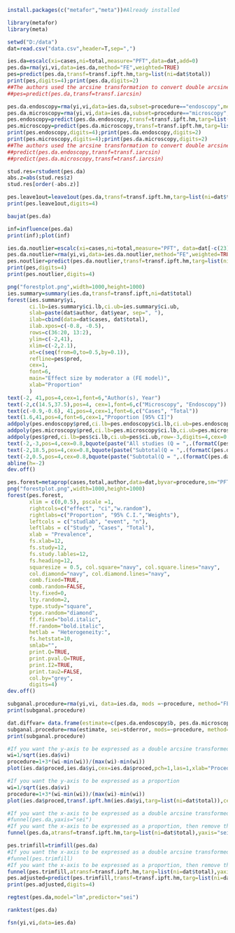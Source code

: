 ```r
install.packages(c("metafor","meta"))#Already installed
```
```r
library(metafor)
library(meta)
```
```r
setwd("D:/data")
dat=read.csv("data.csv",header=T,sep=",")
```
```r
ies.da=escalc(xi=cases,ni=total,measure="PFT",data=dat,add=0)
pes.da=rma(yi,vi,data=ies.da,method="FE",weighted=TRUE)
pes=predict(pes.da,transf=transf.ipft.hm,targ=list(ni=dat$total))
print(pes,digits=4);print(pes.da,digits=2)
##The authors used the arcsine transformation to convert double arcsine transformed proportions back to proportions. The authors did not report the reason for doing so in their article.
##pes=predict(pes.da,transf=transf.iarcsin)
```
```r
pes.da.endoscopy=rma(yi,vi,data=ies.da,subset=procedure=="endoscopy",method="FE")
pes.da.microscopy=rma(yi,vi,data=ies.da,subset=procedure=="microscopy",method="FE")
pes.endoscopy=predict(pes.da.endoscopy,transf=transf.ipft.hm,targ=list(ni=dat$total))
pes.microscopy=predict(pes.da.microscopy,transf=transf.ipft.hm,targ=list(ni=dat$total))
print(pes.endoscopy,digits=4);print(pes.da.endoscopy,digits=2)
print(pes.microscopy,digits=4);print(pes.da.microscopy,digits=2)
##The authors used the arcsine transformation to convert double arcsine transformed proportions back to proportions. The authors did not report the reason for doing so in their article.
##predict(pes.da.endoscopy,transf=transf.iarcsin)
##predict(pes.da.microscopy,transf=transf.iarcsin)
```
```r
stud.res=rstudent(pes.da)
abs.z=abs(stud.res$z)
stud.res[order(-abs.z)]
```
```r
pes.leave1out=leave1out(pes.da,transf=transf.ipft.hm,targ=list(ni=dat$total))
print(pes.leave1out,digits=4)
```
```r
baujat(pes.da)
```
```r
inf=influence(pes.da)
print(inf);plot(inf)
```
```r
ies.da.noutlier=escalc(xi=cases,ni=total,measure="PFT", data=dat[-c(23),],add=0)
pes.da.noutlier=rma(yi,vi,data=ies.da.noutlier,method="FE",weighted=TRUE)
pes.noutlier=predict(pes.da.noutlier,transf=transf.ipft.hm,targ=list(ni=dat$total))
print(pes,digits=4)
print(pes.noutlier,digits=4)
```
```r
png("forestplot.png",width=1000,height=1000)
ies.summary=summary(ies.da,transf=transf.ipft,ni=dat$total)
forest(ies.summary$yi,
       ci.lb=ies.summary$ci.lb,ci.ub=ies.summary$ci.ub,
       slab=paste(dat$author, dat$year, sep=", "),
       ilab=cbind(data=dat$cases, dat$total),
       ilab.xpos=c(-0.8, -0.5),
       rows=c(36:20, 13:2),
       ylim=c(-2,41),
       xlim=c(-2,2.1),
       at=c(seq(from=0,to=0.5,by=0.1)), 
       refline=pes$pred,
       cex=1,
       font=6,
       main="Effect size by moderator a (FE model)",
       xlab="Proportion"
       )
text(-2, 41,pos=4,cex=1,font=6,"Author(s), Year")
text(-2,c(14.5,37.5),pos=4, cex=1,font=6,c("Microscopy", "Endoscopy"))
text(c(-0.9,-0.6), 41,pos=4,cex=1,font=6,c("Cases", "Total"))
text(1.6,41,pos=4,font=6,cex=1,"Proportion [95% CI]")
addpoly(pes.endoscopy$pred,ci.lb=pes.endoscopy$ci.lb,ci.ub=pes.endoscopy$ci.ub,row=18.5,digits=4,cex=0.8,mlab="")
addpoly(pes.microscopy$pred,ci.lb=pes.microscopy$ci.lb,ci.ub=pes.microscopy$ci.ub,row=0.5,digits=4,cex=0.8,mlab="")
addpoly(pes$pred,ci.lb=pes$ci.lb,ci.ub=pes$ci.ub,row=-3,digits=4,cex=0.8,mlab="")
text(-2,-3,pos=4,cex=0.8,bquote(paste("All studies (Q = ",.(formatC(pes.da$QE, digits=1, format="f")), ", df = ", .(pes.da$k - pes.da$p),", p = ", .(formatC(pes.da$QEp, digits=2, format="f")), "; ", I^2, " = ",.(formatC(pes.da$I2, digits=1, format="f")), "%",")")))
text(-2,18.5,pos=4,cex=0.8,bquote(paste("Subtotal(Q = ",.(formatC(pes.da.endoscopy$QE, digits=1, format="f")), ", df = ", .(pes.da.endoscopy$k - pes.da.endoscopy$p),", p = ", .(formatC(pes.da.endoscopy$QEp, digits=2, format="f")),"; ", I^2, " = ",.(formatC(pes.da.endoscopy$I2, digits=1, format="f")), "%",")")))
text(-2,0.5,pos=4,cex=0.8,bquote(paste("Subtotal(Q = ",.(formatC(pes.da.microscopy$QE, digits=1, format="f")),", df = ", .(pes.da.microscopy$k - pes.da.microscopy$p), ", p = ", .(formatC(pes.da.microscopy$QEp, digits=2, format="f")), "; ", I^2, " = ",.(formatC(pes.da.microscopy$I2, digits=1, format="f")), "%",")")))
abline(h=-2)
dev.off()
```
```r
pes.forest=metaprop(cases,total,author,data=dat,byvar=procedure,sm="PFT",method.ci="NAsm",method.tau="DL",incr=0.5,allincr=FALSE,addincr=FALSE,title="")
png("forestplot.png",width=1000,height=1000)
forest(pes.forest,
       xlim = c(0,0.5), pscale =1, 
       rightcols=c("effect", "ci","w.random"),
       rightlabs=c("Proportion", "95% C.I.","Weights"),
       leftcols = c("studlab", "event", "n"), 
       leftlabs = c("Study", "Cases", "Total"),
       xlab = "Prevalence", 
       fs.xlab=12,
       fs.study=12,
       fs.study.lables=12,
       fs.heading=12,
       squaresize = 0.5, col.square="navy", col.square.lines="navy",
       col.diamond="navy", col.diamond.lines="navy",
       comb.fixed=TRUE,
       comb.random=FALSE,
       lty.fixed=0,
       lty.random=2, 
       type.study="square",
       type.random="diamond",
       ff.fixed="bold.italic",
       ff.random="bold.italic",
       hetlab = "Heterogeneity:",
       fs.hetstat=10,
       smlab="",
       print.Q=TRUE,
       print.pval.Q=TRUE,
       print.I2=TRUE,
       print.tau2=FALSE,
       col.by="grey",
       digits=4)
dev.off()
```
```r
subganal.procedure=rma(yi,vi, data=ies.da, mods =~procedure, method="FE")
print(subganal.procedure)
```
```r
dat.diffvar= data.frame(estimate=c(pes.da.endoscopy$b, pes.da.microscopy$b),stderror=c(pes.da.endoscopy$se, pes.da.microscopy$se),procedure = c("endoscopy","microscopy"), tau2=round(c(pes.da.endoscopy$tau2, pes.da.microscopy$tau2),3))
subganal.procedure=rma(estimate, sei=stderror, mods=~procedure, method="FE", data=dat.diffvar, digits=4)
print(subganal.procedure)
```
```r
#If you want the y-axis to be expressed as a double arcsine transformed proportion
wi=1/sqrt(ies.da$vi)
procedure=1+3*(wi-min(wi))/(max(wi)-min(wi))
plot(ies.da$proced,ies.da$yi,cex=ies.da$proced,pch=1,las=1,xlab="Procedure", ylab="Double arcsine transformed proportions")
```
```r
#If you want the y-axis to be expressed as a proportion
wi=1/sqrt(ies.da$vi)
procedure=1+3*(wi-min(wi))/(max(wi)-min(wi))
plot(ies.da$proced,transf.ipft.hm(ies.da$yi,targ=list(ni=dat$total)),cex=ies.da$proced,pch=1,las=1,xlab="Procedure", ylab="Proportions")
```
```r
#If you want the x-axis to be expressed as a double arcsine transformed proportion, then remove the "#" sign before the following line.
#funnel(pes.da,yaxis="sei")
#If you want the x-axis to be expressed as a proportion, then remove the "#" sign before the following line.
funnel(pes.da,atransf=transf.ipft.hm,targ=list(ni=dat$total),yaxis="sei",xlab="Proportion")
```
```r
pes.trimfill=trimfill(pes.da)
#If you want the x-axis to be expressed as a double arcsine transformed proportion, then remove the "#" sign before the following line.
#funnel(pes.trimfill)
#If you want the x-axis to be expressed as a proportion, then remove the "#" sign before the following line.
funnel(pes.trimfill,atransf=transf.ipft.hm,targ=list(ni=dat$total),yaxis="sei",xlab="Proportion")
pes.adjusted=predict(pes.trimfill,transf=transf.ipft.hm,targ=list(ni=dat$total))
print(pes.adjusted,digits=4)
```
```r
regtest(pes.da,model="lm",predictor="sei")
```
```r
ranktest(pes.da)
```
```r
fsn(yi,vi,data=ies.da)
```






